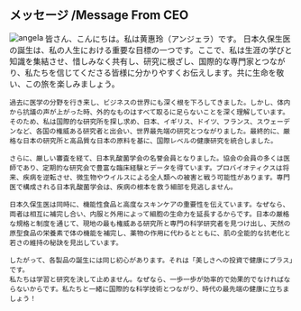 <h2 class="text-xl md:text-3xl font-bold text-center tracking-widest leading-loose">メッセージ /Message From CEO</h2>

<div class="mx-auto w-full max-w-3xl text-md mt-8 flex flex-col">
  <div class="w-full">
  <img align="left" src="/images/ceo.jpg" alt="angela" class="text-center w-1/2 mr-4 mb-4" />
  <p class="text-justify">
    皆さん、こんにちは。私は黄惠玲（アンジェラ）です。 
    日本久保生医の誕生は、私の人生における重要な目標の一つです。ここで、私は生涯の学びと知識を集結させ、惜しみなく共有し、研究に根ざし、国際的な専門家とつながり、私たちを信じてくださる皆様に分かりやすくお伝えします。共に生命を敬い、この旅を楽しみましょう。

    過去に医学の分野を行き来し、ビジネスの世界にも深く根を下ろしてきました。しかし、体内から抗議の声が上がった時、外的なものはすべて取るに足らないことを深く理解しています。そのため、私は国際的な研究所を探し求め、日本、イギリス、ドイツ、フランス、スウェーデンなど、各国の権威ある研究者と出会い、世界最先端の研究とつながりました。最終的に、厳格な日本の研究所と高品質な日本の原料を基に、国際レベルの健康研究を統合しました。

    さらに、厳しい審査を経て、日本乳酸菌学会の名誉会員となりました。協会の会員の多くは医師であり、定期的な研究会で豊富な臨床経験とデータを得ています。プロバイオティクスは将来、疾病を逆転させ、微生物やウイルスによる全人類への被害と戦う可能性があります。専門医で構成される日本乳酸菌学会は、疾病の根本を救う細部を見逃しません。

    日本久保生医は同時に、機能性食品と高度なスキンケアの重要性を伝えています。なぜなら、両者は相互に補完し合い、内服と外用によって細胞の生命力を延長するからです。日本の厳格な規格と制度を通じて、現地の最も権威ある研究所と専門の科学研究者を見つけ出し、天然の原型食品の栄養素で体の機能を補完し、薬物の作用に代わるとともに、肌の全能的な抗老化と若さの維持の秘訣を見出しています。

    したがって、各製品の誕生には同じ初心があります。それは「美しさへの投資で健康にプラス」です。
    私たちは学習と研究を決して止めません。なぜなら、一歩一歩が効率的で効果的でなければならないからです。私たちと一緒に国際的な科学技術とつながり、時代の最先端の健康に立ちましょう！
  </p>
  </div>
  
  
</div>
